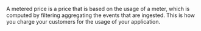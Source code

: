 A metered price is a price that is based on the usage of a meter, which is computed by filtering aggregating the events that are ingested. This is how you charge your customers for the usage of your application.
